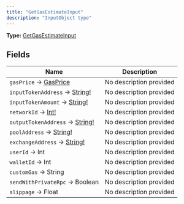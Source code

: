 ```yaml
---
title: "GetGasEstimateInput"
description: "InputObject type"
---
```


**Type:** [GetGasEstimateInput](/api-reference/types/getgasestimateinput)

## Fields

| Name | Description |
|------|-------------|
| `gasPrice` → [GasPrice](/api-reference/types/gasprice) | No description provided |
| `inputTokenAddress` → [String!](/api-reference/types/string) | No description provided |
| `inputTokenAmount` → [String!](/api-reference/types/string) | No description provided |
| `networkId` → [Int!](/api-reference/types/int) | No description provided |
| `outputTokenAddress` → [String!](/api-reference/types/string) | No description provided |
| `poolAddress` → [String!](/api-reference/types/string) | No description provided |
| `exchangeAddress` → [String!](/api-reference/types/string) | No description provided |
| `userId` → Int | No description provided |
| `walletId` → Int | No description provided |
| `customGas` → String | No description provided |
| `sendWithPrivateRpc` → Boolean | No description provided |
| `slippage` → Float | No description provided |

